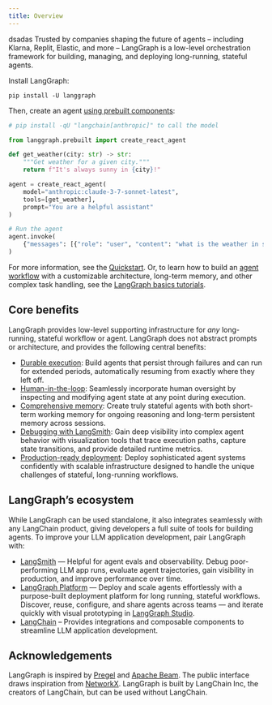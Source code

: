 ```yaml
---
title: Overview
---
```

dsadas
Trusted by companies shaping the future of agents – including Klarna, Replit, Elastic, and more – LangGraph is a low-level orchestration framework for building, managing, and deploying long-running, stateful agents.

Install LangGraph:

```
pip install -U langgraph
```

Then, create an agent [using prebuilt components](/oss/prebuilts):

```python
# pip install -qU "langchain[anthropic]" to call the model

from langgraph.prebuilt import create_react_agent

def get_weather(city: str) -> str:
    """Get weather for a given city."""
    return f"It's always sunny in {city}!"

agent = create_react_agent(
    model="anthropic:claude-3-7-sonnet-latest",
    tools=[get_weather],
    prompt="You are a helpful assistant"
)

# Run the agent
agent.invoke(
    {"messages": [{"role": "user", "content": "what is the weather in sf"}]}
)
```

For more information, see the [Quickstart](/oss/quickstart). Or, to learn how to build an [agent workflow](/oss/graph-api) with a customizable architecture, long-term memory, and other complex task handling, see the [LangGraph basics tutorials](/oss/1-build-basic-chatbot).

## Core benefits

LangGraph provides low-level supporting infrastructure for *any* long-running, stateful workflow or agent. LangGraph does not abstract prompts or architecture, and provides the following central benefits:

* [Durable execution](/oss/durable-execution): Build agents that persist through failures and can run for extended periods, automatically resuming from exactly where they left off.
* [Human-in-the-loop](/oss/human-in-the-loop): Seamlessly incorporate human oversight by inspecting and modifying agent state at any point during execution.
* [Comprehensive memory](/oss/memory): Create truly stateful agents with both short-term working memory for ongoing reasoning and long-term persistent memory across sessions.
* [Debugging with LangSmith](http://www.langchain.com/langsmith): Gain deep visibility into complex agent behavior with visualization tools that trace execution paths, capture state transitions, and provide detailed runtime metrics.
* [Production-ready deployment](/langgraph-platform/deployment-options): Deploy sophisticated agent systems confidently with scalable infrastructure designed to handle the unique challenges of stateful, long-running workflows.

## LangGraph’s ecosystem

While LangGraph can be used standalone, it also integrates seamlessly with any LangChain product, giving developers a full suite of tools for building agents. To improve your LLM application development, pair LangGraph with:

* [LangSmith](http://www.langchain.com/langsmith) — Helpful for agent evals and observability. Debug poor-performing LLM app runs, evaluate agent trajectories, gain visibility in production, and improve performance over time.
* [LangGraph Platform](/langgraph-platform) — Deploy and scale agents effortlessly with a purpose-built deployment platform for long running, stateful workflows. Discover, reuse, configure, and share agents across teams — and iterate quickly with visual prototyping in [LangGraph Studio](/langgraph-platform/langgraph-studio).
* [LangChain](https://python.langchain.com/docs/introduction/) – Provides integrations and composable components to streamline LLM application development.

## Acknowledgements

LangGraph is inspired by [Pregel](https://research.google/pubs/pub37252/) and [Apache Beam](https://beam.apache.org/). The public interface draws inspiration from [NetworkX](https://networkx.org/documentation/latest/). LangGraph is built by LangChain Inc, the creators of LangChain, but can be used without LangChain.
